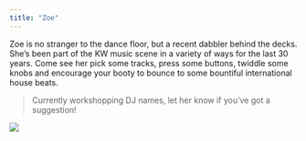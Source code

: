 ```yaml
---
title: "Zoe"
---
```


Zoe is no stranger to the dance floor, but a recent dabbler behind the decks. She's been part of the KW music scene in a variety of ways for the last 30 years. Come see her pick some tracks, press some buttons, twiddle some knobs and encourage your booty to bounce to some bountiful international house beats.

> Currently workshopping DJ names, let her know if you've got a suggestion!

![](images/zoe.jpg)
